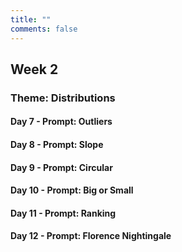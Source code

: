 ```yaml
---
title: ""
comments: false
---
```


::: column-page
## Week 2

### Theme: Distributions

#### Day 7 - Prompt: Outliers

#### Day 8 - Prompt: Slope

#### Day 9 - Prompt: Circular

#### Day 10 - Prompt: Big or Small

#### Day 11 - Prompt: Ranking

#### Day 12 - Prompt: Florence Nightingale
:::
